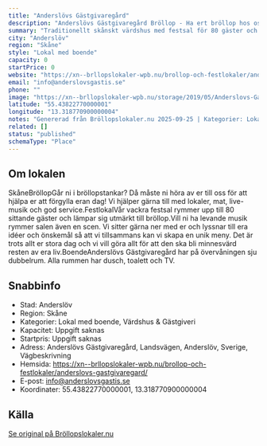 ```yaml
---
title: "Anderslövs Gästgivaregård"
description: "Anderslövs Gästgivaregård Bröllop - Ha ert bröllop hos oss. Se vår fina Bröllopslokal. Skicka gärna en förfrågan så hjälper vi Er!"
summary: "Traditionellt skånskt värdshus med festsal för 80 gäster och scen för livemusik. Sju dubbelrum med egna badrum på övervåningen."
city: "Anderslöv"
region: "Skåne"
style: "Lokal med boende"
capacity: 0
startPrice: 0
website: "https://xn--brllopslokaler-wpb.nu/brollop-och-festlokaler/anderslovs-gastgivaregard/"
email: "info@anderslovsgastis.se"
phone: ""
image: "https://xn--brllopslokaler-wpb.nu/storage/2019/05/Anderslovs-Gastgivaregard-brollopslokal-brollop-festlokal-i-Anderslov-2.webp"
latitude: "55.43822770000001"
longitude: "13.318770900000004"
notes: "Genererad från Bröllopslokaler.nu 2025-09-25 | Kategorier: Lokal med boende, Värdshus & Gästgiveri"
related: []
status: "published"
schemaType: "Place"
---
```


## Om lokalen

SkåneBröllopGår ni i bröllopstankar? Då måste ni höra av er till oss för att hjälpa er att förgylla eran dag! Vi hjälper gärna till med lokaler, mat, live-musik och god service.FestlokalVår vackra festsal rymmer upp till 80 sittande gäster och lämpar sig utmärkt till bröllop.Vill ni ha levande musik rymmer salen även en scen. Vi sitter gärna ner med er och lyssnar till era idéer och önskemål så att vi tillsammans kan vi skapa en unik meny. Det är trots allt er stora dag och vi vill göra allt för att den ska bli minnesvärd resten av era liv.BoendeAnderslövs Gästgivaregård har på övervåningen sju dubbelrum. Alla rummen har dusch, toalett och TV.

## Snabbinfo

- Stad: Anderslöv
- Region: Skåne
- Kategorier: Lokal med boende, Värdshus & Gästgiveri
- Kapacitet: Uppgift saknas
- Startpris: Uppgift saknas
- Adress: Anderslövs Gästgivaregård, Landsvägen, Anderslöv, Sverige, Vägbeskrivning
- Hemsida: https://xn--brllopslokaler-wpb.nu/brollop-och-festlokaler/anderslovs-gastgivaregard/
- E-post: info@anderslovsgastis.se
- Koordinater: 55.43822770000001, 13.318770900000004

## Källa

[Se original på Bröllopslokaler.nu](https://xn--brllopslokaler-wpb.nu/brollop-och-festlokaler/anderslovs-gastgivaregard/)
